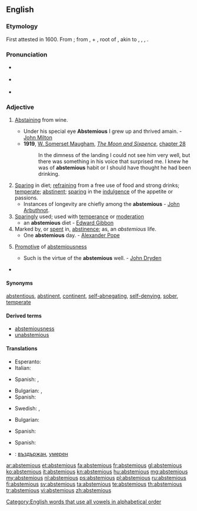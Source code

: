 ==English==

===Etymology===
First attested in 1600. From {{etyl|la}} {{term|abstemius|abstēmius|abstaining from wine|lang=la}}; from {{term|ab||lang=la}}, {{term|abs||from|lang=la}} + {{term|temus|tēmus|lang=la}}, root of {{term|temetum|tēmētum|[[intoxicating]] drink, mead, wine|lang=la}}, akin to {{etyl|de}} {{term|damlich|dämlich|stupid, silly|lang=de}}, {{etyl|non}} {{term|tham|thām|mugginess|lang=non}}, {{etyl|sga}} {{term|tam|tām|death|lang=sga}}, {{etyl|sa}} {{term|tamyati|tāmyati|he becomes stunned, exhausted|lang=sa}}. {{rfscript|Deva|lang=sa}}

===Pronunciation===
* {{a|RP}} {{IPA|/æbˈstiː.mɪ.əs/}}
* {{a|US}} {{IPA|/æbˈsti.mi.əs/}}
* {{rhymes|iːmiəs}}

===Adjective===
{{en-adj}}

# {{context|obsolete|Late Latin}} [[abstaining|Abstaining]] from wine.
#* Under his special eye '''Abstemious''' I grew up and thrived amain. - [[w:John Milton|John Milton]]
#* '''1919''', [[w:William Somerset Maugham|W. Somerset Maugham]], ''[[w:The Moon and Sixpence|The Moon and Sixpence]]'', [[s:The Moon and Sixpence/Chapter XXVIII|chapter 28]]
#*:In the dimness of the landing I could not see him very well, but there was something in his voice that surprised me. I knew he was of '''abstemious''' habit or I should have thought he had been drinking.
# [[sparing|Sparing]] in diet; [[refraining]] from a free use of food and strong drinks; [[temperate]]; [[abstinent]]; [[sparing]] in the [[indulgence]] of the appetite or passions.
#* Instances of longevity are chiefly among the '''abstemious''' - [[w:John Arbuthnot|John Arbuthnot]].
# [[sparing|Sparingly]] used; used with [[temperance]] or [[moderation]]
#* an '''abstemious''' diet - [[w:Edward Gibbon|Edward Gibbon]]
# Marked by, or [[spent]] in, [[abstinence]]; as, an ''abstemious'' life.
#* One '''abstemious''' day. - [[w:Alexander Pope|Alexander Pope]]
# {{context|rare}} [[promotive|Promotive]] of [[abstemiousness]]
#* Such is the virtue of the '''abstemious''' well. - [[w:John Dryden|John Dryden]]
* {{seeCites}}

====Synonyms====
[[abstentious]], [[abstinent]], [[continent]], [[abnegating|self-abnegating]], [[self-denying]], [[sober]], [[temperate]]

====Derived terms====
* [[abstemiousness]]
* [[unabstemious]]

====Translations====
{{trans-top|abstaining from wine}}
* Esperanto: {{t-|eo|sobrema}}
* Italian: {{t+|it|astemio}}
{{trans-mid}}
* Spanish: {{t+|es|sobrio}}, {{t+|es|abstemio}}
{{trans-bottom}}

{{trans-top|sparing in diet}}
* Bulgarian: {{t+|bg|въздържан}},  {{t+|bg|скромен}}
* Spanish: {{t+|es|sobrio|m}}
{{trans-mid}}
* Swedish: {{t-|sv|återhållsam}}, {{t-|sv|måttfull}}
{{trans-bottom}}

{{trans-top|sparingly used; used with temperance or moderation}}
* Bulgarian: {{t+|bg|пестелив}}
{{trans-mid}}
* Spanish: {{t+|es|abstemio}}
{{trans-bottom}}

{{trans-top|marked by, or spent in, abstinence}}
* Spanish: {{t+|es|abstemio}}
{{trans-mid}}
{{trans-bottom}}

{{trans-top|promotive of abstemiousness}}
{{trans-mid}}
{{trans-bottom}}

{{checktrans-top}}
* {{ttbc|bg}}: [[въздържан]], [[умерен]]
{{trans-bottom}}

[[Category:English words that use all vowels in alphabetical order]]

[[ar:abstemious]]
[[et:abstemious]]
[[fa:abstemious]]
[[fr:abstemious]]
[[gl:abstemious]]
[[ko:abstemious]]
[[it:abstemious]]
[[kn:abstemious]]
[[hu:abstemious]]
[[mg:abstemious]]
[[my:abstemious]]
[[nl:abstemious]]
[[ps:abstemious]]
[[pl:abstemious]]
[[ru:abstemious]]
[[fi:abstemious]]
[[sv:abstemious]]
[[ta:abstemious]]
[[te:abstemious]]
[[th:abstemious]]
[[tr:abstemious]]
[[vi:abstemious]]
[[zh:abstemious]]